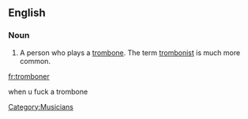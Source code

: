 ==English==

===Noun===
{{en-noun}}

#A person who plays a [[trombone]]. The term [[trombonist]] is much more common.

[[Category:Musicians]]

[[fr:tromboner]]


when u fuck a trombone